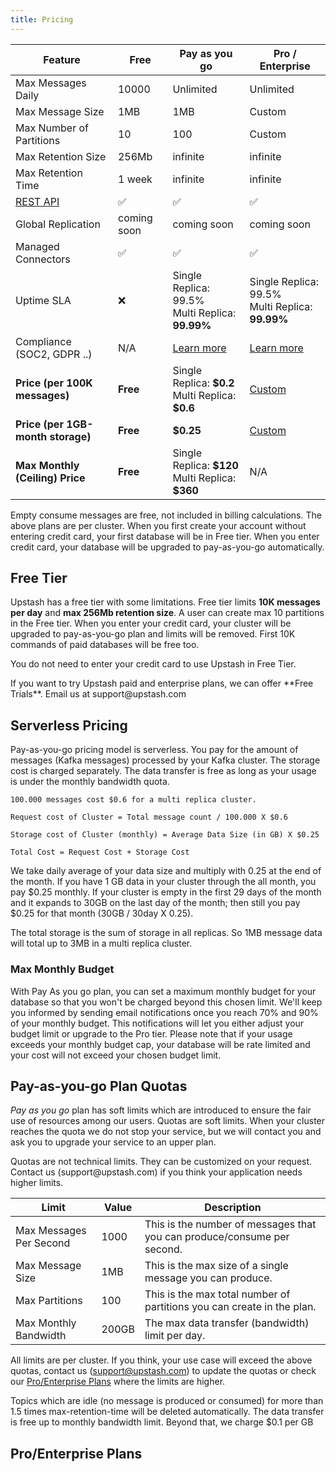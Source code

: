 ```yaml
---
title: Pricing
---
```


| Feature                           | Free        | Pay as you go                                            | Pro / Enterprise                                      |
| --------------------------------- | ----------- | -------------------------------------------------------- | ----------------------------------------------------- |
| Max Messages Daily                | 10000       | Unlimited                                                | Unlimited                                             |
| Max Message Size                  | 1MB         | 1MB                                                      | Custom                                                |
| Max Number of Partitions          | 10          | 100                                                      | Custom                                                |
| Max Retention Size                | 256Mb       | infinite                                                 | infinite                                              |
| Max Retention Time                | 1 week      | infinite                                                 | infinite                                              |
| [REST API](./../rest/restintro)   | ✅          | ✅                                                       | ✅                                                    |
| Global Replication                | coming soon | coming soon                                              | coming soon                                           |
| Managed Connectors                | ✅          | ✅                                                       | ✅                                                    |
| Uptime SLA                        | ❌          | Single Replica: 99.5% <br/> Multi Replica: **99.99%**    | Single Replica: 99.5% <br/> Multi Replica: **99.99%** |
| Compliance (SOC2, GDPR ..)        | N/A         | [Learn more](/common/help/compliance)                    | [Learn more](/common/help/compliance)                 |
| **Price (per 100K messages)**     | **Free**    | Single Replica: **\$0.2** <br/> Multi Replica: **\$0.6**| [Custom](#pro-enterprise-plans)                       |
| **Price (per 1GB-month storage)** | **Free**    | **\$0.25**                                                    | [Custom](#pro-enterprise-plans)                       |
| **Max Monthly (Ceiling) Price**   | **Free**    | Single Replica: **\$120** <br/> Multi Replica: **\$360** | N/A                                                   |

<Info>
  Empty consume messages are free, not included in billing calculations.
</Info>

<Info>
  The above plans are per cluster. When you first create your account without
  entering credit card, your first database will be in Free tier. When you enter
  credit card, your database will be upgraded to pay-as-you-go automatically.
</Info>

## Free Tier

Upstash has a free tier with some limitations. Free tier limits **10K messages
per day** and **max 256Mb retention size**. A user can create max 10 partitions
in the Free tier. When you enter your credit card, your cluster will be upgraded
to pay-as-you-go plan and limits will be removed.
First 10K commands of paid databases will be free too.


You do not need to enter your credit card to use Upstash in Free Tier.

<Tip>
  If you want to try Upstash paid and enterprise plans, we can offer **Free
  Trials**. Email us at support@upstash.com
</Tip>

## Serverless Pricing

Pay-as-you-go pricing model is serverless. You pay for the amount of messages
(Kafka messages) processed by your Kafka cluster. The storage cost is charged
separately. The data transfer is free as long as your usage is under the monthly
bandwidth quota.

```text
100.000 messages cost $0.6 for a multi replica cluster.

Request cost of Cluster = Total message count / 100.000 X $0.6

Storage cost of Cluster (monthly) = Average Data Size (in GB) X $0.25

Total Cost = Request Cost + Storage Cost
```

We take daily average of your data size and multiply with 0.25 at the end of the
month. If you have 1 GB data in your cluster through the all month, you pay
\$0.25 monthly. If your cluster is empty in the first 29 days of the month and it
expands to 30GB on the last day of the month; then still you pay \$0.25 for that
month (30GB / 30day X 0.25).

<Note>
  The total storage is the sum of storage in all replicas. So 1MB message data
  will total up to 3MB in a multi replica cluster.
</Note>

### Max Monthly Budget

With Pay As you go plan, you can set a maximum monthly budget for your database so that you won't be charged beyond this chosen limit. We'll keep you informed by sending email notifications once you reach 70% and 90% of your monthly budget. This notifications will let you  either adjust your budget limit or upgrade to the Pro tier. Please note that if your usage exceeds your monthly budget cap, your database will be rate limited and your cost will not exceed your chosen budget limit.

## Pay-as-you-go Plan Quotas

_Pay as you go_ plan has soft limits which are introduced to ensure the fair use
of resources among our users. Quotas are soft limits. When your cluster reaches
the quota we do not stop your service, but we will contact you and ask you to
upgrade your service to an upper plan.

<Note>
  Quotas are not technical limits. They can be customized on your request.
  Contact us (support@upstash.com) if you think your application needs higher
  limits.
</Note>

| Limit                   | Value | Description                                                             |
| ----------------------- | ----- | ----------------------------------------------------------------------- |
| Max Messages Per Second | 1000  | This is the number of messages that you can produce/consume per second. |
| Max Message Size        | 1MB  | This is the max size of a single message you can produce.               |
| Max Partitions          | 100   | This is the max total number of partitions you can create in the plan.  |
| Max Monthly Bandwidth     | 200GB | The max data transfer (bandwidth) limit per day.                        |

All limits are per cluster. If you think, your use case will exceed the above
quotas, contact us (support@upstash.com) to update the quotas or check our
[Pro/Enterprise Plans](#pro-enterprise-plans) where the limits are higher.

<Note>
  Topics which are idle (no message is produced or consumed) for more than 1.5
  times max-retention-time will be deleted automatically.
</Note>

<Info>
    The data transfer is free up to monthly bandwidth limit. Beyond that, we charge $0.1 per GB
</Info>

## Pro/Enterprise Plans

<Snippet file="enterprise.mdx" />
